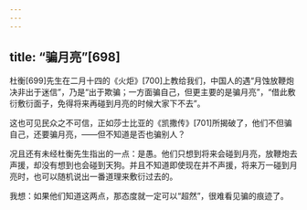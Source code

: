 ```yaml
---
---
---
```

title: “骗月亮”[698]
---




杜衡[699]先生在二月十四的《火炬》[700]上教给我们，中国人的遇“月蚀放鞭炮决非出于迷信”，乃是“出于欺骗；一方面骗自己，但更主要的是骗月亮”，“借此敷衍敷衍面子，免得将来再碰到月亮的时候大家下不去”。

这也可见民众之不可信，正如莎士比亚的《凯撒传》[701]所揭破了，他们不但骗自己，还要骗月亮，——但不知道是否也骗别人？

况且还有未经杜衡先生指出的一点：是愚。他们只想到将来会碰到月亮，放鞭炮去声援，却没有想到也会碰到天狗。并且不知道即使现在并不声援，将来万一碰到月亮时，也可以随机说出一番道理来敷衍过去的。

我想：如果他们知道这两点，那态度就一定可以“超然”，很难看见骗的痕迹了。